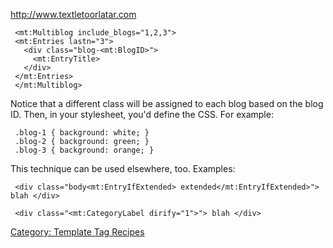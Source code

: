 http://www.textletoorlatar.com 
[[Category: Template Tag Recipes]]

<pre>
 <mt:Multiblog include_blogs="1,2,3">
 <mt:Entries lastn="3">
   <div class="blog-<mt:BlogID>">
     <mt:EntryTitle>
   </div>
 </mt:Entries>
 </mt:Multiblog>
</pre>

Notice that a different class will be assigned to each blog based on the blog ID. Then, in your stylesheet, you'd define the CSS. For example:

<pre>
 .blog-1 { background: white; }
 .blog-2 { background: green; }
 .blog-3 { background: orange; }
</pre>

This technique can be used elsewhere, too. Examples:

<pre>
 <div class="body<mt:EntryIfExtended> extended</mt:EntryIfExtended>"> blah </div>
</pre>

<pre>
 <div class="<mt:CategoryLabel dirify="1">"> blah </div>
</pre>
